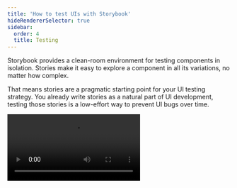 ```yaml
---
title: 'How to test UIs with Storybook'
hideRendererSelector: true
sidebar:
  order: 4
  title: Testing
---
```


Storybook provides a clean-room environment for testing components in isolation. Stories make it easy to explore a component in all its variations, no matter how complex.

That means stories are a pragmatic starting point for your UI testing strategy. You already write stories as a natural part of UI development, testing those stories is a low-effort way to prevent UI bugs over time.

<Video src="../_assets/writing-tests/stories-are-tests-optimized.mp4" />

The simplest testing method is manual “spot checking”. You run Storybook locally, then eyeball every story to verify its appearance and behavior. [Publish](../sharing/publish-storybook.md) your Storybook online to share reproductions and get teammates involved.

To test a component in isolation, you often have to mock data, dependencies, or even network requests. Check out our guide on [mocking in Storybook](../writing-stories/build-pages-with-storybook.md#mocking-connected-components) for more info.

Storybook also comes with tools, [a test runner](./test-runner.md), and handy integrations with the larger JavaScript ecosystem to expand your UI test coverage. These docs detail how you can use Storybook for UI testing.

* [**Test runner**](./test-runner.md) to automatically test your entire Storybook and catch broken stories.
* [**Visual tests**](./visual-testing.md) capture a screenshot of every story then compare it against baselines to detect appearance and integration issues
* [**Accessibility tests**](./accessibility-testing.md) catch usability issues related to visual, hearing, mobility, cognitive, speech, or neurological disabilities
* [**Interaction tests**](./interaction-testing.md) verify component functionality by simulating user behaviour, firing events, and ensuring that state is updated as expected
* [**Coverage tests**](./test-coverage.md) to measure how much of your code is covered by your tests
* [**Snapshot tests**](./snapshot-testing.md) detect changes in the rendered markup to surface rendering errors or warnings
* [**End-to-end tests**](./stories-in-end-to-end-tests.md) for simulating real user scenarios
* [**Unit tests**](./stories-in-unit-tests.md) for functionality
